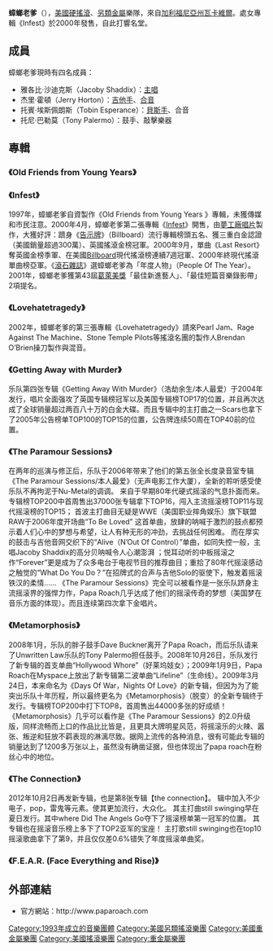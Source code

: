 {{藝人
| 姓名 = 蟑螂老爹
| 類型 = 組合
| 原名 = Papa Roach
| image = Papa Roach ZC10-2.JPG
| image_size = 250px
| 國籍 = {{USA}}
| 語言 = [[英語|英語]]
| 音樂類型 = [[硬搖滾|硬搖滾]]、[[另類搖滾|另類搖滾]]、[[另類金屬|另類金屬]]
| 出身地 = {{USA}}[[加州|加州]][[瓦卡維爾|瓦卡維爾]]
| 活躍年代 = 2000年（處女專輯）－今
| 唱片公司 = [[Eleven_Seven_Music|Eleven Seven Music]]<br />[[夢工廠唱片|Dreamworks]]<br />[[維他命唱片|Vitamin]]<br />[[格芬唱片|Geffen]]<br />[[Interscope唱片|Interscope]]
| 網站 =  http://www.paparoach.com www.paparoach.com
| 現任成員 = Jacoby Shaddix<br />Jerry Horton<br />Tobin Esperance<br />Tony Palermo
| 過往成員 = Dave Buckner
| 代表作 = *Old Friends from Young Years (1997)
*Infest (2000)
*Lovehatetragedy (2002)
*Getting Away with Murder (2004)
*The Paramour Sessions (2006)
*Metamorphosis (2009)
*Time for Annihilation (2010)
}}

'''蟑螂老爹'''（{{lang-en|'''Papa Roach'''}}），[[美國|美國]][[硬搖滾|硬搖滾]]、[[另類金屬|另類金屬]]樂隊，來自[[加利福尼亞州|加利福尼亞州]][[瓦卡維爾|瓦卡維爾]]。處女專輯《Infest》於2000年發售，自此打響名堂。

== 成員 ==
蟑螂老爹現時有四名成員：
*雅各比·沙迪克斯（Jacoby Shaddix）：[[主唱|主唱]]
*杰里·霍頓（Jerry Horton）：[[吉他手|吉他手]]、[[合音|合音]]
*托賓·埃斯佩朗斯（Tobin Esperance）：[[貝斯手|貝斯手]]、合音
*托尼·巴勒莫（Tony Palermo）：鼓手、敲擊樂器

== 專輯 ==
===《Old Friends from Young Years》===
=== 《Infest》 ===
1997年，蟑螂老爹自資製作《Old Friends from Young Years 》專輯，未獲傳媒和市民注意。2000年4月，蟑螂老爹第二張專輯《[[Infest|Infest]]》開售，由[[夢工廠唱片|夢工廠唱片]]製作，大獲好評：躋身《[[告示牌_(雜誌)|告示牌]]》（Billboard）流行專輯榜頭五名、獲三重白金認證（美國銷量超過300萬）、英國搖滾金榜冠軍。2000年9月，單曲《Last Resort》奪英國金榜季軍、在美國[[Billboard|Billboard]]現代搖滾榜連續7週冠軍、2000年終現代搖滾單曲榜亞軍。《[[滾石雜誌|滾石雜誌]]》選蟑螂老爹為「年度人物」（People Of The Year）。2001年，蟑螂老爹獲第43屆[[葛萊美獎|葛萊美獎]]「最佳新進藝人」、「最佳短篇音樂錄影帶」2項提名。

=== 《Lovehatetragedy》 ===
2002年，蟑螂老爹的第三張專輯《Lovehatetragedy》請來Pearl Jam、Rage Against The Machine、Stone Temple Pilots等搖滾名團的製作人Brendan O’Brien操刀製作與混音。
===《Getting Away with Murder》===
     
乐队第四张专辑《Getting Away With Murder》（浩劫余生/本人最爱）于2004年发行，唱片全面强攻了英国专辑榜冠军以及美国专辑榜TOP17的位置，并且再次达成了全球销量超过两百八十万的白金大碟。而且专辑中的主打曲之一Scars也拿下了2005年公告榜单TOP100的TOP15的位置，公告牌连续50周在TOP40前的位置。

===《The Paramour Sessions》===
在两年的巡演与修正后，乐队于2006年带来了他们的第五张全长度录音室专辑《The Paramour Sessions/本人最爱》（无声电影工作大厦），全新的聆听感受使乐队不再拘泥于Nu-Metal的调调。
来自于早期80年代硬式摇滚的气息扑面而来。
专辑榜TOP200中首周售出37000张专辑拿下TOP16，闯入主流摇滚榜TOP11与现代摇滚榜的TOP15；
首波主打曲目无疑是WWE（美国职业摔角娱乐）旗下联盟RAW于2006年度开场曲“To Be Loved”
这首单曲，放肆的呐喊于激烈的鼓点都预示着人们心中的梦想与希望，让人有种无形的冲劲，去挑战任何困难。
而在厚实的鼓击与吉他音网交织下的“Alive（N’Out Of Control）”单曲，如同失控一般，主唱Jacoby Shaddix的高分贝呐喊令人心潮澎湃
；悦耳动听的中板摇滚之作“Forever”更是成为了众多电台于电视节目的推荐曲目；重拾了80年代摇滚感动之触觉的“What Do You Do？”在招牌式的合声与吉他Solo的驱使下，触发着摇滚铁汉的柔情......
《The Paramour Sessions》完全可以被看作是一张乐队跻身主流摇滚界的强悍力作，Papa Roach几乎达成了他们的摇滚传奇的梦想（美国梦在音乐方面的体现）。而且连续第四次拿下金唱片。

===《Metamorphosis》===
2008年1月，乐队的胖子鼓手Dave Buckner离开了Papa Roach，而后乐队请来了Unwritten Law乐队的Tony Palermo担任鼓手。2008年10月26日，乐队发行了新专辑的首支单曲“Hollywood Whore”（好莱坞妓女）；2009年1月9日，Papa Roach在Myspace上放出了新专辑第二波单曲“Lifeline”（生命线）。2009年3月24日，本来命名为《Days Of War，Nights Of Love》的新专辑，但因为为了能突出乐队十年历程，所以最终更名为《Metamorphosis》（脱变）的全新专辑终于发行。专辑榜TOP200中打下TOP8，首周售出44000多张的好成绩！《Metamorphosis》几乎可以看作是《The Paramour Sessions》的2.0升级版，同样流畅而上口的作品比比皆是，且更具大牌明星风范，将摇滚乐的火辣、嚣张、叛逆和狂放不羁表现的淋漓尽致。据网上流传的各种消息，很有可能此专辑的销量达到了1200多万张以上，虽然没有确凿证据，但也体现出了papa roach在粉丝心中的地位。

===《The Connection》===
2012年10月2日再发新专辑，也是第8张专辑【the connection】。
辑中加入不少电子，pop，雷鬼等元素。使其更加流行，大众化。
其主打曲still swinging早在夏日发行。其中where Did The Angels Go夺下了摇滚榜单第一冠军的位置。
其专辑也在摇滚音乐榜上多下了TOP2亚军的宝座！
主打歌still swinging也在top10摇滚歌曲拿下了第9，并且仅仅差0.6%错失了年度摇滚单曲奖。

===《F.E.A.R. (Face Everything and Rise)》===

== 外部連結 ==
* 官方網站：http://www.paparoach.com {{Wayback|url=http://www.paparoach.com/ |date=20110223203448 }}
 
{{Authority control}}
{{DEFAULTSORT:Papa Roach}}
[[Category:1993年成立的音樂團體|Category:1993年成立的音樂團體]]
[[Category:美國另類搖滾樂團|Category:美國另類搖滾樂團]]
[[Category:美國重金屬樂團|Category:美國重金屬樂團]]
[[Category:美國搖滾樂團|Category:美國搖滾樂團]]
[[Category:重金屬樂團|Category:重金屬樂團]]